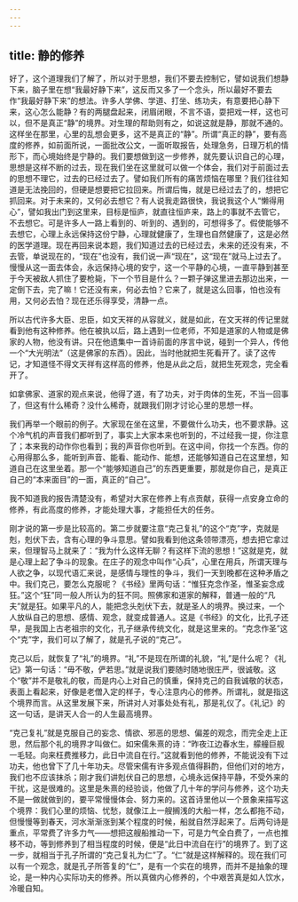 ```yaml
---
---
---
```

title: 静的修养
---




好了，这个道理我们了解了，所以对于思想，我们不要去控制它，譬如说我们想静下来，脑子里在想“我最好静下来”，这反而又多了一个念头，所以最好不要去作“我最好静下来”的想法。许多人学佛、学道、打坐、练功夫，有意要把心静下来，这心怎么能静？有的两腿盘起来，闭眉闭眼，不言不语，耍把戏一样，这也可以，但不是真正“静”的境界。对生理的帮助则有之，如说这就是静，那就不通的。这样坐在那里，心里的乱想会更多，这不是真正的“静”。所谓“真正的静”，要有高度的修养，如前面所说，一面批改公文，一面听取报告，处理急务，日理万机的情形下，而心境始终是宁静的。我们要想做到这一步修养，就先要认识自己的心理，思想是这样不断的过去，现在我们坐在这里就可以做一个体会，我们对于前面过去的思想不理它，过去的已经过去了。譬如我们所有的痛苦烦恼在哪里？我们往往知道是无法挽回的，但硬是想要把它拉回来。所谓后悔，就是已经过去了的，想把它抓回来。对于未来的，又何必去想它？有人说我走路很快，我说我这个人“懒得用心”，譬如我出门到这里来，目标是恒庐，就直往恒庐来，路上的事就不去管它，不去想它。可是许多人一路上看到的、听到的、遇到的，可想得多了。假使能够不去想它，心理上永远保持这份宁静，心理就健康了，生理也自然健康了，这是必然的医学道理。现在再回来说本题，我们知道过去的已经过去，未来的还没有来，不去管，单说现在的，“现在”也没有，我们说一声“现在”，这“现在”就马上过去了。慢慢从这一面去体会，永远保持心境的安宁，这一个平静的心境，一直平静到甚至于今天被敌人抓住了要枪毙，下一个节目是什么？一颗子弹这里进去那边出来，一定倒下去，完了嘛！它还没有来，何必去怕？它来了，就是这么回事，怕也没有用，又何必去怕？现在还乐得享受，清静一点。

所以古代许多大臣、忠臣，如文天祥的从容就义，就是如此，在文天祥的传记里就看到他有这种修养。他在被执以后，路上遇到一位老师，不知是道家的人物或是佛家的人物，他没有讲。只在他遗集中一首诗前面的序言中说，碰到一个异人，传他一个“大光明法”（这是佛家的东西）。因此，当时他就把生死看开了。读了这传记，才知道怪不得文天祥有这样高的修养，他是从此之后，就把生死观念，完全看开了。

如拿佛家、道家的观点来说，他得了道，有了功夫，对于肉体的生死，不当一回事了，但这有什么稀奇？没什么稀奇，就跟我们刚才讨论心里的思想一样。

我们再举一个眼前的例子。大家现在坐在这里，不要做什么功夫，也不要求静。这个冷气机的声音我们都听到了，事实上大家本来也听到的，不过经我一提，你注意了；本来我的动作你也看到；我的声音你也听到。在这中间，你找一个东西。你的心用得那么多，能听到声音、能看、能动作、能想，还能够知道自己在这里想，知道自己在这里坐着。那一个“能够知道自己”的东西更重要，那就是你自己，是真正自己的“本来面目”的一面，真正的“自己”。

我不知道我的报告清楚没有，希望对大家在修养上有点贡献，获得一点安身立命的修养，有此高度的修养，才能处理大事，才能担任大的任务。

刚才说的第一步是比较高的。第二步就要注意“克己复礼”的这个“克”字，克就是剋，剋伏下去，含有心理的争斗意思。譬如我看到他这条领带漂亮，想去把它拿过来，但理智马上就来了：“我为什么这样无聊？有这样下流的思想！”这就是克，就是心理上起了争斗的现象。在庄子的观念中叫作“心兵”，心里在用兵，所谓天理与人欲之争，以现代语汇来说，是感情与理性的争斗，我们一天到晚都在这种矛盾之中。我们克己，要怎么克服呢？《书经》里两句话：“惟狂克念作圣，惟圣妄念成狂。”这个“狂”同一般人所认为的狂不同。照佛家和道家的解释，普通一般的“凡夫”就是狂。如果平凡的人，能把念头剋伏下去，就是圣人的境界。换过来，一个人放纵自己的思想、感情、观念，就变成普通人。这是《书经》的文化，比孔子还早，是我国上古老祖宗的文化，孔子继承传统文化，就是这里来的。“克念作圣”这个“克”字，我们可以了解了，就是孔子说的“克己”。

克己以后，就恢复了“礼”的境界。“礼”不是现在所谓的礼貌，“礼”是什么呢？《礼记》第一句话：“毋不敬，俨若思。”就是说我们要随时随地很庄严，很诚敬。这个“敬”并不是敬礼的敬，而是内心上对自己的慎重，保持克己的自我诚敬的状态，表面上看起来，好像是老僧入定的样子，专心注意内心的修养。所谓礼，就是指这个境界而言。从这里发展下来，所讲对人对事处处有礼，那是礼仪了。《礼记》的这一句话，是讲天人合一的人生最高境界。

“克己复礼”就是克服自己的妄念、情欲、邪恶的思想、偏差的观念，而完全走上正思，然后那个礼的境界才叫做仁。如宋儒朱熹的诗：“昨夜江边春水生，艨艟巨舰一毛轻。向来枉费推移力，此日中流自在行。”这就看到他的修养，不能说没有下过功夫，他也曾下了几十年功夫。尽管宋儒有许多观点值得斟酌，但他们对的地方，我们也不应该抹杀；刚才我们讲剋伏自己的思想，心境永远保持平静，不受外来的干扰，这是很难的。这里是朱熹的经验谈，他做了几十年的学问与修养，这个功夫不是一做就做到的，要平常慢慢体会、努力来的。这首诗里他以一个景象来描写这个境界：我们心里的烦恼、忧愁，就像江上一艘搁浅的大船一样，怎么都拖不动，但慢慢等到春天，河水渐渐涨到某个程度的时候，船就自然浮起来了。后两句诗是重点，平常费了许多力气——想把这艘船推动一下，可是力气全白费了，一点也推移不动，等到修养到了相当程度的时候，便是“此日中流自在行”的境界了。到了这一步，就相当于孔子所谓的“克己复礼为仁”了。“仁”就是这样解释的。现在我们可以有一个观念，就是孔子所答复的“仁”，是有一个实在的境界，而并不是抽象的理论，是一种内心实际功夫的修养。所以真做内心修养的，个中艰苦真是如人饮水，冷暖自知。